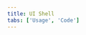 ```yaml
---
title: UI Shell
tabs: ['Usage', 'Code']
---
```


<ComponentCode 
    name="Experimental UI Shell"
    component="ui-shell"
    variation="ui-shell" 
    experimental="true"
    hasReactVersion="true"
    >
</ComponentCode>
